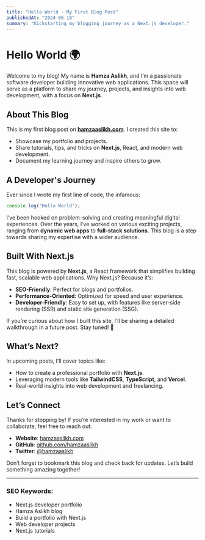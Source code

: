 ```yaml
---
title: "Hello World - My First Blog Post"
publishedAt: "2024-06-18"
summary: "Kickstarting my blogging journey as a Next.js developer."
---
```


# Hello World 🌍

Welcome to my blog! My name is **Hamza Aslikh**, and I’m a passionate software developer building innovative web applications. This space will serve as a platform to share my journey, projects, and insights into web development, with a focus on **Next.js**.

## About This Blog

This is my first blog post on **[hamzaaslikh.com](https://hamzaaslikh.com)**. I created this site to:

- Showcase my portfolio and projects.
- Share tutorials, tips, and tricks on **Next.js**, React, and modern web development.
- Document my learning journey and inspire others to grow.

## A Developer's Journey

Ever since I wrote my first line of code, the infamous:

```jsx
console.log("Hello World");
```

I’ve been hooked on problem-solving and creating meaningful digital experiences. Over the years, I’ve worked on various exciting projects, ranging from **dynamic web apps** to **full-stack solutions**. This blog is a step towards sharing my expertise with a wider audience.

## Built With Next.js

This blog is powered by **Next.js**, a React framework that simplifies building fast, scalable web applications. Why Next.js? Because it’s:

- **SEO-Friendly**: Perfect for blogs and portfolios.
- **Performance-Oriented**: Optimized for speed and user experience.
- **Developer-Friendly**: Easy to set up, with features like server-side rendering (SSR) and static site generation (SSG).

If you’re curious about how I built this site, I’ll be sharing a detailed walkthrough in a future post. Stay tuned! 🚀

## What’s Next?

In upcoming posts, I’ll cover topics like:

- How to create a professional portfolio with **Next.js**.
- Leveraging modern tools like **TailwindCSS**, **TypeScript**, and **Vercel**.
- Real-world insights into web development and freelancing.

## Let’s Connect

Thanks for stopping by! If you’re interested in my work or want to collaborate, feel free to reach out:

- **Website**: [hamzaaslikh.com](https://hamzaaslikh.com)
- **GitHub**: [github.com/hamzaaslikh](https://github.com/hamzaaslikh)
- **Twitter**: [@hamzaaslikh](https://twitter.com/hamzaaslikh)

Don’t forget to bookmark this blog and check back for updates. Let’s build something amazing together!

---

### SEO Keywords:

- Next.js developer portfolio
- Hamza Aslikh blog
- Build a portfolio with Next.js
- Web developer projects
- Next.js tutorials
